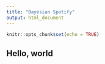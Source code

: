 ```yaml
---
title: "Bayesian Spotify"
output: html_document
---
```


```r
knitr::opts_chunk$set(echo = TRUE)
```

## Hello, world
